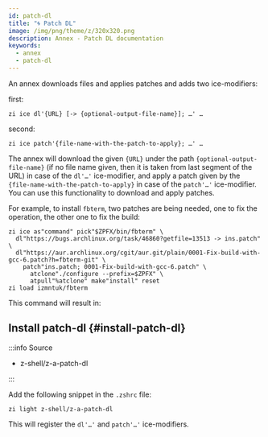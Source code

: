 ```yaml
---
id: patch-dl
title: "🌀 Patch DL"
image: /img/png/theme/z/320x320.png
description: Annex - Patch DL documentation
keywords:
  - annex
  - patch-dl
---
```


<!-- @format -->


An annex downloads files and applies patches and adds two ice-modifiers:

first:

```shell
zi ice dl'{URL} [-> {optional-output-file-name}]; …' …
```

second:

```shell
zi ice patch'{file-name-with-the-patch-to-apply}; …' …
```

The annex will download the given `{URL}` under the path `{optional-output-file-name}` (if no file name given, then it is taken from last segment of the URL) in case of the `dl'…'` ice-modifier, and apply a patch given by the `{file-name-with-the-patch-to-apply}` in case of the `patch'…'` ice-modifier. You can use this functionality to download and apply patches.

For example, to install `fbterm`, two patches are being needed, one to fix the operation, the other one to fix the build:

```shell showLineNumbers
zi ice as"command" pick"$ZPFX/bin/fbterm" \
  dl"https://bugs.archlinux.org/task/46860?getfile=13513 -> ins.patch" \
  dl"https://aur.archlinux.org/cgit/aur.git/plain/0001-Fix-build-with-gcc-6.patch?h=fbterm-git" \
    patch"ins.patch; 0001-Fix-build-with-gcc-6.patch" \
      atclone"./configure --prefix=$ZPFX" \
      atpull"%atclone" make"install" reset
zi load izmntuk/fbterm
```

This command will result in:

<ImgShow img='/img/png/content/annex/patch-dl/fbterm-ex.png' alt='fbterm' />

## Install patch-dl {#install-patch-dl}

:::info Source

- <Link className='github-link' href='https://github.com/z-shell/z-a-patch-dl'>
    z-shell/z-a-patch-dl
  </Link>

:::

<Tabs>
  <TabItem value="default" label="Default" default>

Add the following snippet in the `.zshrc` file:

```shell
zi light z-shell/z-a-patch-dl
```

</TabItem>
</Tabs>

This will register the `dl'…'` and `patch'…'` ice-modifiers.

